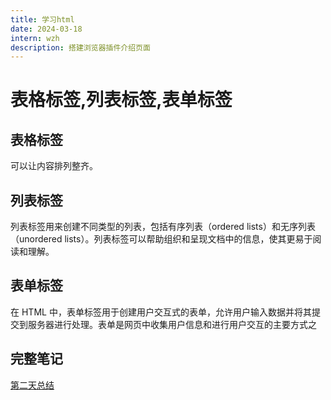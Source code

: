 ```yaml
---
title: 学习html
date: 2024-03-18
intern: wzh
description: 搭建浏览器插件介绍页面
---
```


# 表格标签,列表标签,表单标签
## 表格标签
可以让内容排列整齐。
## 列表标签
列表标签用来创建不同类型的列表，包括有序列表（ordered lists）和无序列表（unordered lists）。列表标签可以帮助组织和呈现文档中的信息，使其更易于阅读和理解。
## 表单标签
在 HTML 中，表单标签用于创建用户交互式的表单，允许用户输入数据并将其提交到服务器进行处理。表单是网页中收集用户信息和进行用户交互的主要方式之
## 完整笔记
[第二天总结](C:\Users\lenovo\AppData\Local\Temp\baiduyunguanjia\onlinedit\cache\1a37fe2064d7c6ec0065bd5dc403c4ed)


